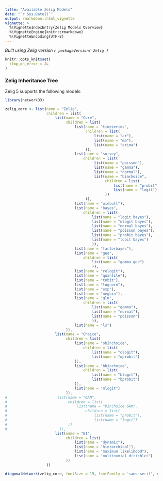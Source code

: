 ```yaml
---
title: "Available Zelig Models"
date: "`r Sys.Date()`"
output: rmarkdown::html_vignette
vignette: >
  %\VignetteIndexEntry{Zelig Models Overview}
  %\VignetteEngine{knitr::rmarkdown}
  %\VignetteEncoding{UTF-8}
---
```


*Built using Zelig version `r packageVersion('Zelig')`*

```r
knitr::opts_knit$set(
  stop_on_error = 2L
)

```

### Zelig Inheritance Tree

Zelig 5 supports the following models:

```r
library(networkD3)

zelig_core <- list(name = "Zelig",
                   children = list(
                       list(name = "Core",
                            children = list(
                                list(name = "timeseries",
                                     children = list(
                                         list(name = "ar"),
                                         list(name = "ma"),
                                         list(name = "arima")
                                     )),
                                list(name = "survey",
                                    children = list(
                                         list(name = "poisson"),
                                         list(name = "gamma"),
                                         list(name = "normal"),
                                         list(name = "binchoice",
                                              children = list(
                                                  list(name = "probit"),
                                                  list(name = "logit")
                                              ))
                                     )),
                                list(name = "wiebull"),
                                list(name = "bayes",
                                    children = list(
                                        list(name = "logit bayes"),
                                        list(name = "mlogit bayes"),
                                        list(name = "normal bayes"),
                                        list(name = "poisson bayes"),
                                        list(name = "probit bayes"),
                                        list(name = "tobit bayes")
                                        )),
                                list(name = "factorbayes"),
                                list(name = "gee",
                                    children = list(
                                        list(name = "gamma gee")
                                        )),
                                list(name = "relogit"),
                                list(name = "quantile"),
                                list(name = "tobit"),
                                list(name = "lognorm"),
                                list(name = "exp"),
                                list(name = "negbin"),
                                list(name = "glm",
                                    children = list(
                                        list(name = "gamma"),
                                        list(name = "normal"),
                                        list(name = "poisson")
                                        )),
                                list(name = "ls")
                            )),
                       list(name = "Choice",
                            children = list(
                                list(name = "obinchoice",
                                    children = list(
                                        list(name = "ologit"),
                                        list(name = "oprobit")
                                )),
                                list(name = "bbinchoice",
                                    children = list(
                                        list(name = "blogit"),
                                        list(name = "bprobit")
                                )),
                                list(name = "mlogit")
                            )),
#                       list(name = "GAM",
#                            children = list(
#                                list(name = "binchoice GAM",
#                                    children = list(
#                                        list(name = "probit"),
#                                        list(name = "logit")
#                            ))
#                        )),
                       list(name = "EI",
                            children = list(
                                list(name = "dynamic"),
                                list(name = "hierarchical"),
                                list(name = "maximum likelihood"),
                                list(name = "multinomial dirichlet")
                            ))
                   ))

diagonalNetwork(zelig_core, fontSize = 15, fontFamily = 'sans-serif', nodeStroke = 'd16103')
```
